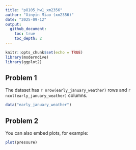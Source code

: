 ```yaml
---
title: "p8105_hw1_xm2356"
author: "Xinyin Miao (xm2356)"
date: "2025-09-12"
output: 
  github_document:
    toc: true
    toc_depth: 2
---
```


```r
knitr::opts_chunk$set(echo = TRUE)
library(moderndive)
library(ggplot2)
```

## Problem 1

The dataset has `r nrow(early_january_weather)` rows and `r ncol(early_january_weather)` columns.

```r
data("early_january_weather")
```


## Problem 2

You can also embed plots, for example:

```r
plot(pressure)
```


